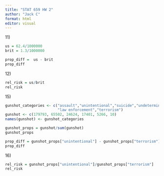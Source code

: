```yaml
---
title: "STAT 659 HW 2"
author: "Jack C"
format: html
editor: visual
---
```


11\)

```r
us = 62.4/1000000
brit = 1.3/1000000

prop_diff =  us - brit
prop_diff
```

12\)

```r
rel_risk = us/brit
rel_risk
```

15\)

```r
gunshot_categories <- c("assault","unintentional","suicide","undetermined",
                        "law enforcement","terrorism")
gunshot <- c(179793, 65502, 24624, 17401, 5266, 10)
names(gunshot) <- gunshot_categories

gunshot_props = gunshot/sum(gunshot)
gunshot_props

prop_diff = gunshot_props["unintentional"] - gunshot_props["terrorism"]
prop_diff
```

16\)

```r
rel_risk = gunshot_props["unintentional"]/gunshot_props["terrorism"]
rel_risk
```
